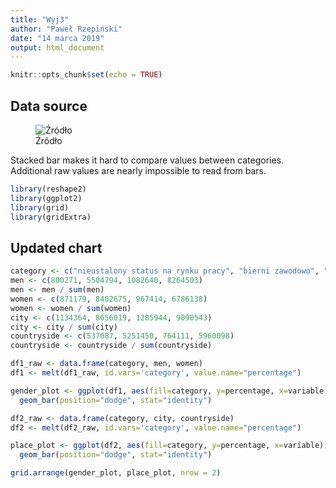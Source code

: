 ```yaml
---
title: "Wyj3"
author: "Paweł Rzepiński"
date: "14 marca 2019"
output: html_document
---
```


```r
knitr::opts_chunk$set(echo = TRUE)
```

## Data source

![Źródło](nsp2011.PNG)

Stacked bar makes it hard to compare values between categories. Additional raw values are nearly impossible to read from bars.

```r
library(reshape2)
library(ggplot2)
library(grid)
library(gridExtra)

```

## Updated chart

```r
category <- c("nieustalony status na rynku pracy", "bierni zawodowo", "bezrobotni", "pracujący")
men <- c(800271, 5504794, 1082640, 8264503)
men <- men / sum(men)
women <- c(871179, 8402675, 967414, 6786138)
women <- women / sum(women)
city <- c(1134364, 8656019, 1285944, 9090543)
city <- city / sum(city)
countryside <- c(537087, 5251450, 764111, 5960098)
countryside <- countryside / sum(countryside)

df1_raw <- data.frame(category, men, women)
df1 <- melt(df1_raw, id.vars='category', value.name="percentage")

gender_plot <- ggplot(df1, aes(fill=category, y=percentage, x=variable)) + 
  geom_bar(position="dodge", stat="identity")

df2_raw <- data.frame(category, city, countryside)
df2 <- melt(df2_raw, id.vars='category', value.name="percentage")

place_plot <- ggplot(df2, aes(fill=category, y=percentage, x=variable)) + 
  geom_bar(position="dodge", stat="identity")

grid.arrange(gender_plot, place_plot, nrow = 2)

```
